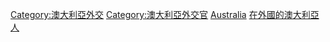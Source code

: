 {{Commonscat|Ambassadors of Australia}}

[[Category:澳大利亞外交|Category:澳大利亞外交]]
[[Category:澳大利亞外交官|Category:澳大利亞外交官]]
[[Category:各國駐外大使|Australia]]
[[Category:在外國的澳大利亞人|]]